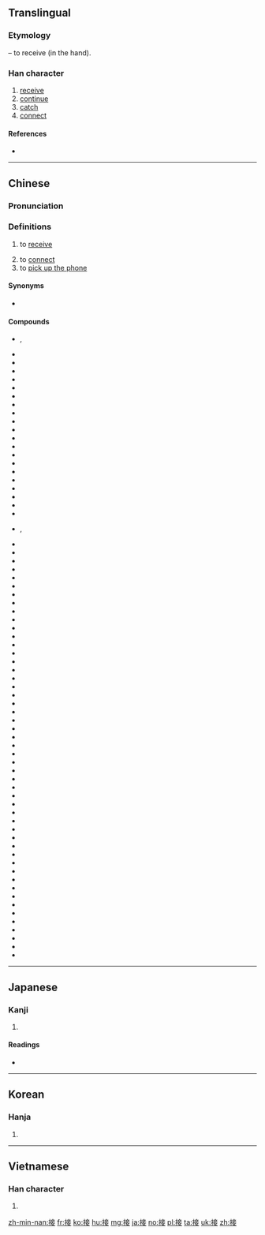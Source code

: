 ==Translingual==

===Etymology===
{{Han compound|手|alt1=扌|妾|c1=s|c2=p|ls=psc}} – to receive (in the hand).

===Han character===
{{Han char|rn=64|rad=手|as=08|sn=11|four=50044|canj=QYTV|ids=⿰扌妾}}

# [[receive]]
# [[continue]]
# [[catch]]
# [[connect]]

====References====
* {{Han ref|kx=0439.040|dkj=12280|dj=0789.040|hdz=31905.010|uh=63A5|ud=25509|bh=B1B5|bd=45493}}

----

==Chinese==
{{zh-forms}}

===Pronunciation===
{{zh-pron
|m=jiē |ma=y
|c=zip3
|h=pfs=
|md=
|mn=
|w=
|mc=y
|oc=y
}}

===Definitions===
{{zh-hanzi}}

# to [[receive]]
#: {{zh-usex|接球|to catch a ball}}
# to [[connect]]
# to [[pick up the phone]]

====Synonyms====
* {{sense|to pick up the phone}} {{qualifier|Cantonese}} {{zh-l|聽}}

====Compounds====
* {{zh-l|接班}}, {{zh-l|接班兒}}
* {{zh-l|接班人}}
* {{zh-l|接茬儿}}
* {{zh-l|接產}}
* {{zh-l|接觸}}
* {{zh-l|接觸眼鏡}}
* {{zh-l|接待}}
* {{zh-l|接到}}
* {{zh-l|接敵}}
* {{zh-l|接地}}
* {{zh-l|接點}}
* {{zh-l|接二連三}}
* {{zh-l|接防}}
* {{zh-l|接風}}
* {{zh-l|接羔}}
* {{zh-l|接骨}}
* {{zh-l|接骨木}}
* {{zh-l|接管}}
* {{zh-l|接軌}}
* {{zh-l|接合}}
* {{zh-l|接活}}
* {{zh-l|接火}}, {{zh-l|接火兒}}
* {{zh-l|接濟}}
* {{zh-l|接駕}}
* {{zh-l|接見}}
* {{zh-l|接界}}
* {{zh-l|接近}}
* {{zh-l|接境}}
* {{zh-l|接客}}
* {{zh-l|接口}}
* {{zh-l|接力}}
* {{zh-l|接力棒}}
* {{zh-l|接力賽跑}}
* {{zh-l|接連}}
* {{zh-l|接鄰}}
* {{zh-l|接龍}}
* {{zh-l|接納}}
* {{zh-l|接盤}}
* {{zh-l|接氣}}
* {{zh-l|接洽}}
* {{zh-l|接腔}}
* {{zh-l|接親}}
* {{zh-l|接球}}
* {{zh-l|接任}}
* {{zh-l|接衫}}
* {{zh-l|接墒}}
* {{zh-l|接生}}
* {{zh-l|接事}}
* {{zh-l|接收}}
* {{zh-l|接手}}
* {{zh-l|接受}}
* {{zh-l|接穗}}
* {{zh-l|接榫}}
* {{zh-l|接談}}
* {{zh-l|接替}}
* {{zh-l|接通}}
* {{zh-l|接頭}}
* {{zh-l|接頭兒}}
* {{zh-l|接吻}}
* {{zh-l|接物}}
* {{zh-l|接線}}
* {{zh-l|接線員}}
* {{zh-l|接續}}
* {{zh-l|接引}}
* {{zh-l|接應}}
* {{zh-l|接遇}}
* {{zh-l|接援}}
* {{zh-l|接站}}
* {{zh-l|接著}}
* {{zh-l|接枝}}
* {{zh-l|接踵}}
* {{zh-l|接種}}

----

==Japanese==

===Kanji===
{{ja-kanji|grade=5|rs=手08}}

# {{defn|lang=ja|sort=手08}}

====Readings====
* {{ja-readings|goon=[[しょう]] (shō)|kanon=[[しょう]] (shō)|kanyoon=[[せつ]] (setsu)|kun=[[つぐ]] (tsugu), [[まじわる]] (majiwaru)}}

----

==Korean==

===Hanja===
{{ko-hanja|hangeul=접|eumhun=|rv=jeop|mr=chŏp|y=cep}}

# {{defn|lang=ko|sort=手08}}

----

==Vietnamese==

===Han character===
{{vi-hantu|[[tiếp]]|rs=手08}}

# {{defn|lang=vi|sort=手08}}

[[zh-min-nan:接]]
[[fr:接]]
[[ko:接]]
[[hu:接]]
[[mg:接]]
[[ja:接]]
[[no:接]]
[[pl:接]]
[[ta:接]]
[[uk:接]]
[[zh:接]]